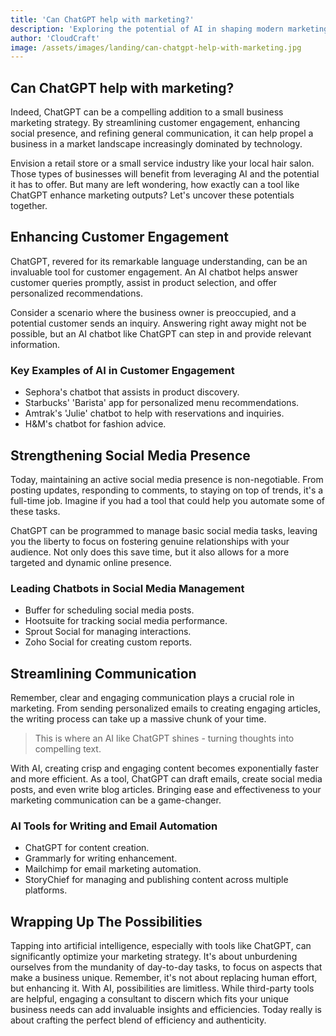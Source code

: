 ```yaml
---
title: 'Can ChatGPT help with marketing?'
description: 'Exploring the potential of AI in shaping modern marketing strategies for small businesses.'
author: 'CloudCraft'
image: /assets/images/landing/can-chatgpt-help-with-marketing.jpg
---
```


## Can ChatGPT help with marketing?

Indeed, ChatGPT can be a compelling addition to a small business marketing strategy. By streamlining customer engagement, enhancing social presence, and refining general communication, it can help propel a business in a market landscape increasingly dominated by technology. 

Envision a retail store or a small service industry like your local hair salon. Those types of businesses will benefit from leveraging AI and the potential it has to offer. But many are left wondering, how exactly can a tool like ChatGPT enhance marketing outputs? Let's uncover these potentials together. 

<ServicesBlurb />

## Enhancing Customer Engagement

ChatGPT, revered for its remarkable language understanding, can be an invaluable tool for customer engagement. An AI chatbot helps answer customer queries promptly, assist in product selection, and offer personalized recommendations.

Consider a scenario where the business owner is preoccupied, and a potential customer sends an inquiry. Answering right away might not be possible, but an AI chatbot like ChatGPT can step in and provide relevant information. 

### Key Examples of AI in Customer Engagement

 * Sephora's chatbot that assists in product discovery.
 * Starbucks' 'Barista' app for personalized menu recommendations.
 * Amtrak's 'Julie' chatbot to help with reservations and inquiries.
 * H&M's chatbot for fashion advice.

## Strengthening Social Media Presence

Today, maintaining an active social media presence is non-negotiable. From posting updates, responding to comments, to staying on top of trends, it's a full-time job. Imagine if you had a tool that could help you automate some of these tasks.

ChatGPT can be programmed to manage basic social media tasks, leaving you the liberty to focus on fostering genuine relationships with your audience. Not only does this save time, but it also allows for a more targeted and dynamic online presence.

### Leading Chatbots in Social Media Management

 * Buffer for scheduling social media posts.
 * Hootsuite for tracking social media performance.
 * Sprout Social for managing interactions.
 * Zoho Social for creating custom reports.

<GetStartedBlurb />

## Streamlining Communication 

Remember, clear and engaging communication plays a crucial role in marketing. From sending personalized emails to creating engaging articles, the writing process can take up a massive chunk of your time. 

<blockquote>This is where an AI like ChatGPT shines - turning thoughts into compelling text.</blockquote>

With AI, creating crisp and engaging content becomes exponentially faster and more efficient. As a tool, ChatGPT can draft emails, create social media posts, and even write blog articles. Bringing ease and effectiveness to your marketing communication can be a game-changer.

### AI Tools for Writing and Email Automation 

 * ChatGPT for content creation.
 * Grammarly for writing enhancement.
 * Mailchimp for email marketing automation.
 * StoryChief for managing and publishing content across multiple platforms.

## Wrapping Up The Possibilities

Tapping into artificial intelligence, especially with tools like ChatGPT, can significantly optimize your marketing strategy. It's about unburdening ourselves from the mundanity of day-to-day tasks, to focus on aspects that make a business unique. Remember, it's not about replacing human effort, but enhancing it. With AI, possibilities are limitless. While third-party tools are helpful, engaging a consultant to discern which fits your unique business needs can add invaluable insights and efficiencies. Today really is about crafting the perfect blend of efficiency and authenticity.